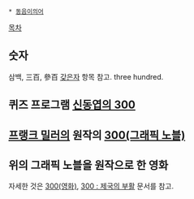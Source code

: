  * [[동음이의어]]

[[목차]]

== 숫자 ==
삼백, 三百, 參百 [[갖은자]] 항목 참고. three hundred.

== 퀴즈 프로그램 [[신동엽의 300]] ==

== [[프랭크 밀러]]의 원작의 [[300(그래픽 노블)]] ==

== 위의 그래픽 노블을 원작으로 한 영화 ==
자세한 것은 [[300(영화)]], [[300 : 제국의 부활]] 문서를 참고.
